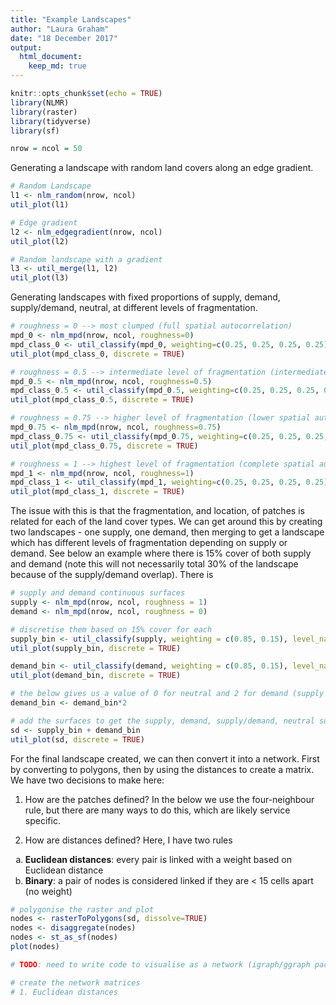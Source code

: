 ```yaml
---
title: "Example Landscapes"
author: "Laura Graham"
date: "18 December 2017"
output: 
  html_document:
    keep_md: true
---
```


```r
knitr::opts_chunk$set(echo = TRUE)
library(NLMR)
library(raster)
library(tidyverse)
library(sf)

nrow = ncol = 50
```

Generating a landscape with random land covers along an edge gradient. 

```r
# Random Landscape
l1 <- nlm_random(nrow, ncol)
util_plot(l1)

# Edge gradient
l2 <- nlm_edgegradient(nrow, ncol)
util_plot(l2)

# Random landscape with a gradient
l3 <- util_merge(l1, l2)
util_plot(l3)
```

Generating landscapes with fixed proportions of supply, demand, supply/demand, neutral, at different levels of fragmentation. 

```r
# roughness = 0 --> most clumped (full spatial autocorrelation)
mpd_0 <- nlm_mpd(nrow, ncol, roughness=0)
mpd_class_0 <- util_classify(mpd_0, weighting=c(0.25, 0.25, 0.25, 0.25), level_names=c("supply", "supply/demand", "demand", "neutral"))
util_plot(mpd_class_0, discrete = TRUE)

# roughness = 0.5 --> intermediate level of fragmentation (intermediate spatial autocorrelation)
mpd_0.5 <- nlm_mpd(nrow, ncol, roughness=0.5)
mpd_class_0.5 <- util_classify(mpd_0.5, weighting=c(0.25, 0.25, 0.25, 0.25), level_names=c("supply", "supply/demand", "demand", "neutral"))
util_plot(mpd_class_0.5, discrete = TRUE)

# roughness = 0.75 --> higher level of fragmentation (lower spatial autocorrelation)
mpd_0.75 <- nlm_mpd(nrow, ncol, roughness=0.75)
mpd_class_0.75 <- util_classify(mpd_0.75, weighting=c(0.25, 0.25, 0.25, 0.25), level_names=c("supply", "supply/demand", "demand", "neutral"))
util_plot(mpd_class_0.75, discrete = TRUE)

# roughness = 1 --> highest level of fragmentation (complete spatial autocorrelation)
mpd_1 <- nlm_mpd(nrow, ncol, roughness=1)
mpd_class_1 <- util_classify(mpd_1, weighting=c(0.25, 0.25, 0.25, 0.25), level_names=c("supply", "supply/demand", "demand", "neutral"))
util_plot(mpd_class_1, discrete = TRUE)
```

The issue with this is that the fragmentation, and location, of patches is related for each of the land cover types. We can get around this by creating two landscapes - one supply, one demand, then merging to get a landscape which has different levels of fragmentation depending on supply or demand. See below an example where there is 15% cover of both supply and demand (note this will not necessarily total 30% of the landscape because of the supply/demand overlap). There is 

```r
# supply and demand continuous surfaces
supply <- nlm_mpd(nrow, ncol, roughness = 1)
demand <- nlm_mpd(nrow, ncol, roughness = 0)

# discretise them based on 15% cover for each
supply_bin <- util_classify(supply, weighting = c(0.85, 0.15), level_names = c("neutral", "supply"))
util_plot(supply_bin, discrete = TRUE)

demand_bin <- util_classify(demand, weighting = c(0.85, 0.15), level_names = c("neutral", "demand"))
util_plot(demand_bin, discrete = TRUE)

# the below gives us a value of 0 for neutral and 2 for demand (supply remains at 1) which allows us to add then surfaces together. 
demand_bin <- demand_bin*2

# add the surfaces to get the supply, demand, supply/demand, neutral surfaces
sd <- supply_bin + demand_bin
util_plot(sd, discrete = TRUE)
```

For the final landscape created, we can then convert it into a network. First by converting to polygons, then by using the distances to create a matrix. We have two decisions to make here:

1. How are the patches defined? In the below we use the four-neighbour rule, but there are many ways to do this, which are likely service specific. 

2. How are distances defined? Here, I have two rules
  a. **Euclidean distances**: every pair is linked with a weight based on Euclidean distance
  b. **Binary**: a pair of nodes is considered linked if they are < 15 cells apart (no weight)
  
```r
# polygonise the raster and plot
nodes <- rasterToPolygons(sd, dissolve=TRUE)
nodes <- disaggregate(nodes)
nodes <- st_as_sf(nodes)
plot(nodes)

# TODO: need to write code to visualise as a network (igraph/ggraph packages for this)

# create the network matrices
# 1. Euclidean distances

```

